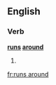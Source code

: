 ==English==

===Verb===
'''[[runs]] [[around]]'''

# {{en-third-person singular of|run around}}

[[fr:runs around]]